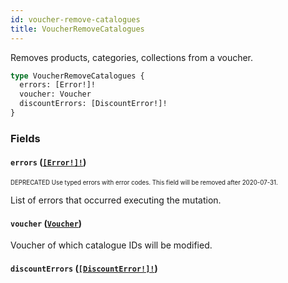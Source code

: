 ```yaml
---
id: voucher-remove-catalogues
title: VoucherRemoveCatalogues
---
```


Removes products, categories, collections from a voucher.

```graphql
type VoucherRemoveCatalogues {
  errors: [Error!]!
  voucher: Voucher
  discountErrors: [DiscountError!]!
}
```

### Fields

#### `errors` ([`[Error!]!`](/api-reference/objects/error.mdx))

<sub><sup><span className="deprecatedTag">DEPRECATED</span> Use typed errors with error codes. This field will be removed after 2020-07-31.</sup></sub>

List of errors that occurred executing the mutation.

#### `voucher` ([`Voucher`](/api-reference/objects/voucher.mdx))

Voucher of which catalogue IDs will be modified.

#### `discountErrors` ([`[DiscountError!]!`](/api-reference/objects/discount-error.mdx))
